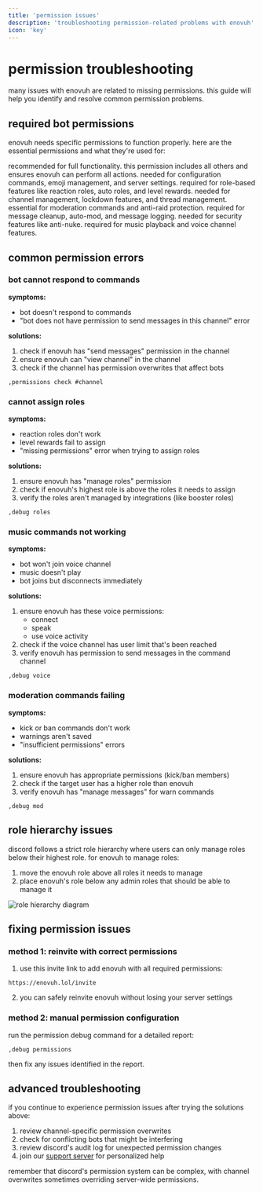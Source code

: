 ```yaml
---
title: 'permission issues'
description: 'troubleshooting permission-related problems with enovuh'
icon: 'key'
---
```


# permission troubleshooting

many issues with enovuh are related to missing permissions. this guide will help you identify and resolve common permission problems.

## required bot permissions

enovuh needs specific permissions to function properly. here are the essential permissions and what they're used for:

<AccordionGroup>
  <Accordion title="administrator" icon="user-shield">
    recommended for full functionality. this permission includes all others and ensures enovuh can perform all actions.
  </Accordion>
  
  <Accordion title="manage server" icon="server">
    needed for configuration commands, emoji management, and server settings.
  </Accordion>
  
  <Accordion title="manage roles" icon="users">
    required for role-based features like reaction roles, auto roles, and level rewards.
  </Accordion>
  
  <Accordion title="manage channels" icon="folder-tree">
    needed for channel management, lockdown features, and thread management.
  </Accordion>
  
  <Accordion title="kick/ban members" icon="user-slash">
    essential for moderation commands and anti-raid protection.
  </Accordion>
  
  <Accordion title="manage messages" icon="message">
    required for message cleanup, auto-mod, and message logging.
  </Accordion>
  
  <Accordion title="view audit log" icon="file-contract">
    needed for security features like anti-nuke.
  </Accordion>
  
  <Accordion title="voice permissions" icon="microphone">
    required for music playback and voice channel features.
  </Accordion>
</AccordionGroup>

## common permission errors

### bot cannot respond to commands

**symptoms:**
- bot doesn't respond to commands
- "bot does not have permission to send messages in this channel" error

**solutions:**
1. check if enovuh has "send messages" permission in the channel
2. ensure enovuh can "view channel" in the channel
3. check if the channel has permission overwrites that affect bots

```
,permissions check #channel
```

### cannot assign roles

**symptoms:**
- reaction roles don't work
- level rewards fail to assign
- "missing permissions" error when trying to assign roles

**solutions:**
1. ensure enovuh has "manage roles" permission
2. check if enovuh's highest role is above the roles it needs to assign
3. verify the roles aren't managed by integrations (like booster roles)

```
,debug roles
```

### music commands not working

**symptoms:**
- bot won't join voice channel
- music doesn't play
- bot joins but disconnects immediately

**solutions:**
1. ensure enovuh has these voice permissions:
   - connect
   - speak
   - use voice activity
2. check if the voice channel has user limit that's been reached
3. verify enovuh has permission to send messages in the command channel

```
,debug voice
```

### moderation commands failing

**symptoms:**
- kick or ban commands don't work
- warnings aren't saved
- "insufficient permissions" errors

**solutions:**
1. ensure enovuh has appropriate permissions (kick/ban members)
2. check if the target user has a higher role than enovuh
3. verify enovuh has "manage messages" for warn commands

```
,debug mod
```

## role hierarchy issues

discord follows a strict role hierarchy where users can only manage roles below their highest role. for enovuh to manage roles:

1. move the enovuh role above all roles it needs to manage
2. place enovuh's role below any admin roles that should be able to manage it

<img src="https://enovuh.lol/docs/roles-hierarchy.png" alt="role hierarchy diagram" />

## fixing permission issues

### method 1: reinvite with correct permissions

1. use this invite link to add enovuh with all required permissions:
```
https://enovuh.lol/invite
```

2. you can safely reinvite enovuh without losing your server settings

### method 2: manual permission configuration

run the permission debug command for a detailed report:

```
,debug permissions
```

then fix any issues identified in the report.

## advanced troubleshooting

if you continue to experience permission issues after trying the solutions above:

1. review channel-specific permission overwrites
2. check for conflicting bots that might be interfering
3. review discord's audit log for unexpected permission changes
4. join our [support server](https://enovuh.lol/support) for personalized help

remember that discord's permission system can be complex, with channel overwrites sometimes overriding server-wide permissions. 